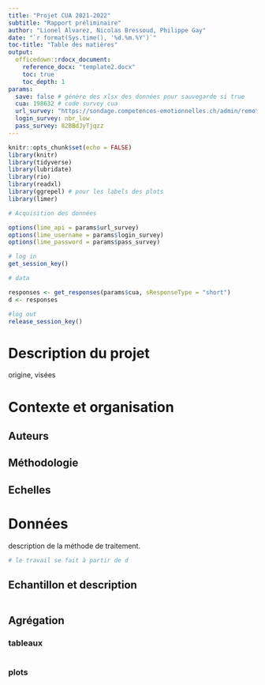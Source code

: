 ```yaml
---
title: "Projet CUA 2021-2022"
subtitle: "Rapport préliminaire"
author: "Lionel Alvarez, Nicolas Bressoud, Philippe Gay"
date: "`r format(Sys.time(), '%d.%m.%Y')`"
toc-title: "Table des matières"
output:
  officedown::rdocx_document:
    reference_docx: "template2.docx"
    toc: true
    toc_depth: 1
params:
  save: false # génère des xlsx des données pour sauvegarde si true
  cua: 198632 # code survey cua
  url_survey: "https://sondage.competences-emotionnelles.ch/admin/remotecontrol"
  login_survey: nbr_low
  pass_survey: 82BBdJyTjqzz
---
```


```r
knitr::opts_chunk$set(echo = FALSE)
library(knitr)
library(tidyverse)
library(lubridate)
library(rio)
library(readxl)
library(ggrepel) # pour les labels des plots
library(limer)

# Acquisition des données

options(lime_api = params$url_survey)
options(lime_username = params$login_survey)
options(lime_password = params$pass_survey)

# log in
get_session_key()

# data

responses <- get_responses(params$cua, sResponseType = "short")  
d <- responses

#log out
release_session_key()


```


# Description du projet

origine, visées

# Contexte et organisation

## Auteurs

## Méthodologie

## Echelles

# Données

description de la méthode de traitement.

<!-- tu peux faire ton clean data dans le chunk ci-dessous. -->

```r
# le travail se fait à partir de d

```

## Echantillon et description

<!-- A partir d'ici, on génère des sorties "propres". -->


```r

```

## Agrégation

### tableaux

```r

```

### plots

```r

```

